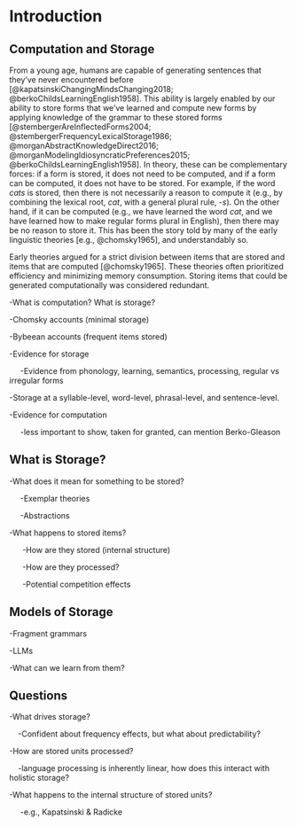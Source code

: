 \pagenumbering{arabic}

# Introduction

## Computation and Storage

From a young age, humans are capable of generating sentences that they've never encountered before [@kapatsinskiChangingMindsChanging2018; @berkoChildsLearningEnglish1958]. This ability is largely enabled by our ability to store forms that we've learned and compute new forms by applying knowledge of the grammar to these stored forms [@stembergerAreInflectedForms2004; @stembergerFrequencyLexicalStorage1986; @morganAbstractKnowledgeDirect2016; @morganModelingIdiosyncraticPreferences2015; @berkoChildsLearningEnglish1958]. In theory, these can be complementary forces: if a form is stored, it does not need to be computed, and if a form can be computed, it does not have to be stored. For example, if the word *cats* is stored, then there is not necessarily a reason to compute it (e.g., by combining the lexical root, *cat*, with a general plural rule, -*s*). On the other hand, if it can be computed (e.g., we have learned the word *cat*, and we have learned how to make regular forms plural in English), then there may be no reason to store it. This has been the story told by many of the early linguistic theories [e.g., @chomsky1965], and understandably so.

Early theories argued for a strict division between items that are stored and items that are computed [@chomsky1965]. These theories often prioritized efficiency and minimizing memory consumption. Storing items that could be generated computationally was considered redundant.

-What is computation? What is storage?

-Chomsky accounts (minimal storage)

-Bybeean accounts (frequent items stored)

-Evidence for storage

     -Evidence from phonology, learning, semantics, processing, regular vs irregular forms

-Storage at a syllable-level, word-level, phrasal-level, and sentence-level.

-Evidence for computation

     -less important to show, taken for granted, can mention Berko-Gleason

## What is Storage?

-What does it mean for something to be stored?

     -Exemplar theories

     -Abstractions

-What happens to stored items?  

      -How are they stored (internal structure)

      -How are they processed?

      -Potential competition effects 

## **Models of Storage**

-Fragment grammars

-LLMs

-What can we learn from them?

## **Q**uestions

-What drives storage?

    -Confident about frequency effects, but what about predictability?

-How are stored units processed?

    -language processing is inherently linear, how does this interact with holistic storage?

-What happens to the internal structure of stored units?

     -e.g., Kapatsinski & Radicke
